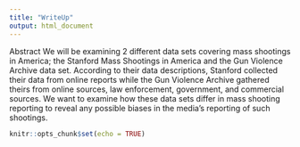 ```yaml
---
title: "WriteUp"
output: html_document
---
```


Abstract
We will be examining 2 different data sets covering mass shootings in America; the Stanford Mass Shootings in America and the Gun Violence Archive data set. According to their data descriptions, Stanford collected their data from online reports while the Gun Violence Archive gathered theirs from online sources, law enforcement, government, and commercial sources. We want to examine how these data sets differ in mass shooting reporting to reveal any possible biases in the media’s reporting of such shootings.






```r
knitr::opts_chunk$set(echo = TRUE)
```

